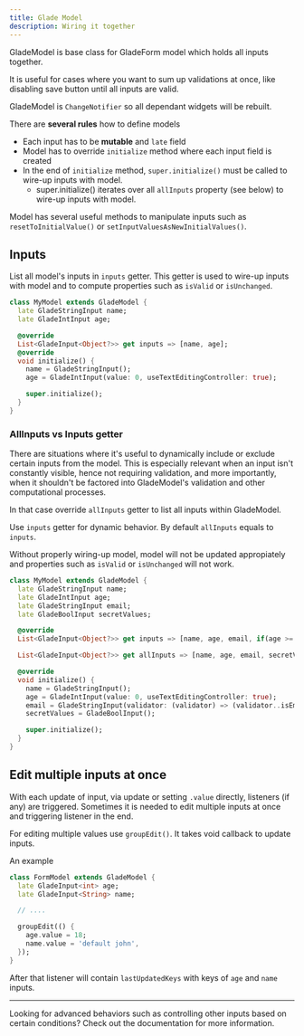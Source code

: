```yaml
---
title: Glade Model
description: Wiring it together
---
```


GladeModel is base class for GladeForm model which holds all inputs together. 

It is useful for cases where you want to sum up validations at once, 
like disabling save button until all inputs are valid. 

GladeModel is `ChangeNotifier` so all dependant widgets will be rebuilt.

There are **several rules** how to define models

- Each input has to be **mutable** and `late` field
- Model has to override `initialize` method where each input field is created
- In the end of `initialize` method, `super.initialize()` must be called to wire-up inputs with model.
  - super.initialize() iterates over all `allInputs` property  (see below) to wire-up inputs with model.
 
Model has several useful methods to manipulate inputs such as `resetToInitialValue()` or `setInputValuesAsNewInitialValues()`.

## Inputs
List all model's inputs in `inputs` getter. This getter is used to wire-up inputs with model and to compute properties such as `isValid`
or `isUnchanged`.

```dart
class MyModel extends GladeModel {
  late GladeStringInput name;
  late GladeIntInput age;

  @override
  List<GladeInput<Object?>> get inputs => [name, age];
  @override
  void initialize() {
    name = GladeStringInput();
    age = GladeIntInput(value: 0, useTextEditingController: true);  

    super.initialize();
  }
}
```

### AllInputs vs Inputs getter

There are situations where it's useful to dynamically include or exclude certain inputs from the model. This is especially relevant when an input isn't constantly visible, hence not requiring validation, and more importantly, when it shouldn't be factored into GladeModel's validation and other computational processes.

In that case override `allInputs` getter to list all inputs within GladeModel. 

Use `inputs`  getter for dynamic behavior. By default `allInputs` equals to `inputs`.

<Warning>Without properly wiring-up model, model will not be updated appropiately 
and properties such as `isValid` or `isUnchanged` will not work. </Warning>

```dart
class MyModel extends GladeModel {
  late GladeStringInput name;
  late GladeIntInput age;
  late GladeStringInput email;
  late GladeBoolInput secretValues;

  @override
  List<GladeInput<Object?>> get inputs => [name, age, email, if(age >= 18) secretValues];

  List<GladeInput<Object?>> get allInputs => [name, age, email, secretValues];

  @override
  void initialize() {
    name = GladeStringInput();
    age = GladeIntInput(value: 0, useTextEditingController: true);
    email = GladeStringInput(validator: (validator) => (validator..isEmail()).build());
    secretValues = GladeBoolInput();

    super.initialize();
  }
}
```

## Edit multiple inputs at once
With each update of input, via update or setting `.value` directly, listeners (if any) are triggered. Sometimes it is needed to edit multiple inputs at once and triggering listener in the end.

For editing multiple values use `groupEdit()`. It takes void callback to update inputs.

An example

```dart
class FormModel extends GladeModel {
  late GladeInput<int> age;
  late GladeInput<String> name;

  // ....

  groupEdit(() {
    age.value = 18;
    name.value = 'default john',
  });
}

```

After that listener will contain `lastUpdatedKeys` with keys of `age` and `name` inputs.

----
Looking for advanced behaviors such as controlling other inputs based on certain conditions? Check out the documentation for more information.